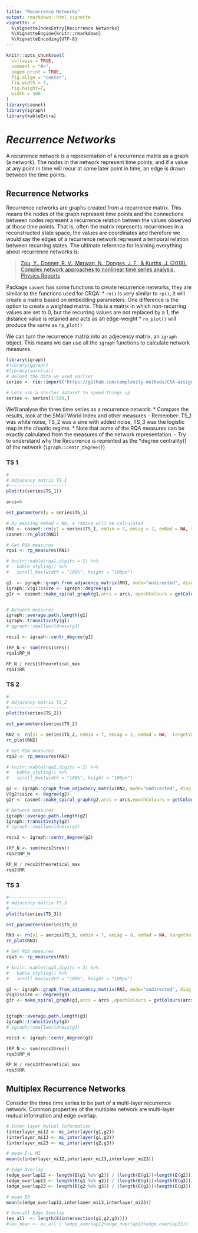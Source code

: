 ```yaml
---
title: "Recurrence Networks"
output: rmarkdown::html_vignette
vignette: >
  %\VignetteIndexEntry{Recurrence Networks}
  %\VignetteEngine{knitr::rmarkdown}
  %\VignetteEncoding{UTF-8}
---
```


```r

knitr::opts_chunk$set(
  collapse = TRUE,
  comment = "#>",
  paged.print = TRUE,
  fig.align = "center",
  fig.width = 7,
  fig.height=7,
  width = 500
)
library(casnet)
library(igraph)
library(kableExtra)
```

# *Recurrence Networks*

A recurrence network is a representation of a recurrence matrix as a graph (a network). The nodes in the network represent time points, and if a value at any point in time will recur at some later point in time, an edge is drawn between the time points.


## Recurrence Networks {.tabset .tabset-fade .tabset-pills}

Recurrence networks are graphs created from a recurrence matrix. This means the nodes of the graph represent time points and the connections between nodes represent a recurrence relation betwen the values observed at those time points. That is, often the matrix represents recurrences in a reconstructed state space, the values are coordinates and therefore we would say the edges of a recurrence network represent a temporal relation between recurring states. The ultimate reference for learning everything about recurrence networks is:

> [Zou, Y., Donner, R. V., Marwan, N., Donges, J. F., & Kurths, J. (2018). Complex network approaches to nonlinear time series analysis. Physics Reports](https://www.sciencedirect.com/science/article/abs/pii/S037015731830276X?via%3Dihub)


Package `casnet` has some functions to create recurrence networks, they are similar to the functions used for CRQA:
* `rn()` is very similar to `rp()`, it will create a matrix based on embedding parameters. One difference is the option to create a weighted matrix. This is a matrix in which non-recurring values are set to 0, but the recurring values are not replaced by a 1, the distance value is retained and acts as an edge-weight
* `rn_plot()` will produce the same as `rp_plot()`

We can turn the recurrence matrix into an adjecency matrix, an `igraph` object. This means we can use all the `igraph` functions to calculate network measures.

```r
library(igraph)
#library(qgraph)
#library(survival)
# Reload the data we used earlier
series <- rio::import("https://github.com/complexity-methods/CSA-assignments/raw/master/assignment_data/BasicTSA_arma/series.xlsx")

# Lets use a shorter dataset to speed things up
series <- series[1:500,]
```

We'll analyse the three time series as a recurrence network:
* Compare the results, look at the SMall World Index and other measures
   - Remember: TS_1 was white noise, TS_2 was a sine with added noise, TS_3 was the logistic map in the chaotic regime.
* Note that some of the RQA measures can be exactly calculated from the measures of the network representation.
   - Try to understand why the Recurrence is reprented as the *degree centrality() of the network (`igraph::centr_degree()`)


### TS 1 {-}

```r
#----------------------
# Adjacency matrix TS_1
#----------------------
plot(ts(series$TS_1))

arcs=6

est_parameters(y = series$TS_1)

# By passing emRad = NA, a radius will be calculated
RN1 <- casnet::rn(y1 = series$TS_1, emDim = 7, emLag = 2, emRad = NA, targetValue = .01)
casnet::rn_plot(RN1)

# Get RQA measures
rqa1 <- rp_measures(RN1)

# knitr::kable(rqa1,digits = 2) %>%
#   kable_styling() %>%
#   scroll_box(width = "100%", height = "100px")

g1  <- igraph::graph_from_adjacency_matrix(RN1, mode="undirected", diag = FALSE)
igraph::V(g1)$size <- igraph::degree(g1)
g1r <- casnet::make_spiral_graph(g1,arcs = arcs, epochColours = getColours(arcs), markTimeBy = TRUE)


# Network measures
igraph::average.path.length(g1)
igraph::transitivity(g1)
# qgraph::smallworldness(g1)

recs1 <- igraph::centr_degree(g1)

(RP_N <- sum(recs1$res))
rqa1$RP_N

RP_N / recs1$theoretical_max
rqa1$RR
```

### TS 2 {-}

```r
#----------------------
# Adjacency matrix TS_2
#----------------------
plot(ts(series$TS_2))

est_parameters(series$TS_2)

RN2 <- rn(y1 = series$TS_2, emDim = 7, emLag = 2, emRad = NA,  targetValue = 0.01)
rn_plot(RN2)

# Get RQA measures
rqa2 <- rp_measures(RN2)

# knitr::kable(rqa2,digits = 2) %>%
#   kable_styling() %>%
#   scroll_box(width = "100%", height = "100px")

g2 <- igraph::graph_from_adjacency_matrix(RN2, mode="undirected", diag = FALSE)
V(g2)$size <- degree(g2)
g2r <- casnet::make_spiral_graph(g2,arcs = arcs,epochColours = getColours(arcs), markTimeBy = TRUE)

# Network measures
igraph::average.path.length(g2)
igraph::transitivity(g2)
# igraph::smallworldness(g2)

recs2 <- igraph::centr_degree(g2)

(RP_N <- sum(recs2$res))
rqa2$RP_N

RP_N / recs2$theoretical_max
rqa2$RR
```

### TS 3 {-}

```r
#----------------------
# Adjacency matrix TS_3
#----------------------
plot(ts(series$TS_3))

est_parameters(series$TS_3)

RN3 <- rn(y1 = series$TS_3, emDim = 7, emLag = 8, emRad = NA, targetValue = 0.01)
rn_plot(RN3)

# Get RQA measures
rqa3 <- rp_measures(RN3)

# knitr::kable(rqa3,digits = 2) %>%
#   kable_styling() %>%
#   scroll_box(width = "100%", height = "100px")

g3 <- igraph::graph_from_adjacency_matrix(RN3, mode="undirected", diag = FALSE)
V(g3)$size <- degree(g3)
g3r <- make_spiral_graph(g3,arcs = arcs ,epochColours = getColours(arcs), markTimeBy = TRUE)


igraph::average.path.length(g3)
igraph::transitivity(g3)
# igraph::smallworldness(g3)

recs3 <- igraph::centr_degree(g3)

(RP_N <- sum(recs3$res))
rqa3$RP_N

RP_N / recs3$theoretical_max
rqa3$RR
```


## Multiplex Recurrence Networks {.tabset .tabset-fade .tabset-pills}


Consider the three time series to be part of a multi-layer recurrence network.
Common properties of the multiplex network are multi-layer mutual information and edge overlap.

```r
# Inter-layer Mutual Information
(interlayer_mi12 <- mi_interlayer(g1,g2))
(interlayer_mi13 <- mi_interlayer(g1,g3))
(interlayer_mi23 <- mi_interlayer(g2,g3))

# mean I-L MI  
mean(c(interlayer_mi12,interlayer_mi13,interlayer_mi23))

# Edge Overlap
(edge_overlap12 <- length(E(g1 %s% g2)) / (length(E(g1))+length(E(g2))))
(edge_overlap13 <- length(E(g1 %s% g3)) / (length(E(g1))+length(E(g3))))
(edge_overlap23 <- length(E(g2 %s% g3)) / (length(E(g2))+length(E(g3))))

# mean EO 
mean(c(edge_overlap12,interlayer_mi13,interlayer_mi23))

# Overall Edge Overlap
(eo_all  <- length(E(intersection(g1,g2,g3))))
#(eo_mean <- eo_all / (edge_overlap12+edge_overlap13+edge_overlap23))
```
  
  